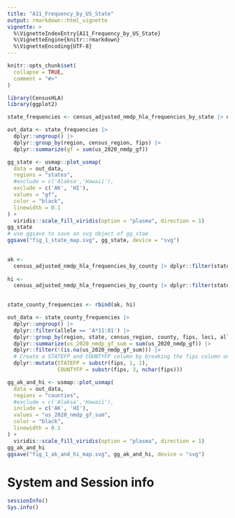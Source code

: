 ```yaml
---
title: "A11_Frequency_by_US_State"
output: rmarkdown::html_vignette
vignette: >
  %\VignetteIndexEntry{A11_Frequency_by_US_State}
  %\VignetteEngine{knitr::rmarkdown}
  %\VignetteEncoding{UTF-8}
---
```


```r
knitr::opts_chunk$set(
  collapse = TRUE,
  comment = "#>"
)
```

```r
library(CensusHLA)
library(ggplot2)
```


```r
state_frequencies <- census_adjusted_nmdp_hla_frequencies_by_state |> dplyr::filter(allele == 'A*11:01')

out_data <- state_frequencies |>
  dplyr::ungroup() |>
  dplyr::group_by(region, census_region, fips) |>
  dplyr::summarize(gf = sum(us_2020_nmdp_gf))

gg_state <- usmap::plot_usmap(
  data = out_data,
  regions = "states",
  #exclude = c('Alaksa','Hawaii'),
  exclude = c('AK', 'HI'),
  values = "gf",
  color = "black",
  linewidth = 0.1
) +
  viridis::scale_fill_viridis(option = "plasma", direction = 1)
gg_state
# use ggsave to save an svg object of gg_stae
ggsave("fig_1_state_map.svg", gg_state, device = "svg")
   
```

```r

ak <-
  census_adjusted_nmdp_hla_frequencies_by_county |> dplyr::filter(state == 'Alaska' &
                                                                               allele == 'A*11:01')
hi <-
  census_adjusted_nmdp_hla_frequencies_by_county |> dplyr::filter(state == 'Hawaii' &
                                                                               allele == 'A*11:01')

state_county_frequencies <- rbind(ak, hi)

out_data <- state_county_frequencies |>
  dplyr::ungroup() |>
  dplyr::filter(allele == 'A*11:01') |>
  dplyr::group_by(region, state, census_region, county, fips, loci, allele) |>
  dplyr::summarize(us_2020_nmdp_gf_sum = sum(us_2020_nmdp_gf)) |>
  dplyr::filter(!(is.na(us_2020_nmdp_gf_sum))) |>
  # Create a STATEFP and COUNTYFP column by breaking the fips column on the 3rd character to the end
  dplyr::mutate(STATEFP = substr(fips, 1, 2),
                COUNTYFP = substr(fips, 3, nchar(fips)))

gg_ak_and_hi <- usmap::plot_usmap(
  data = out_data,
  regions = "counties",
  #exclude = c('Alaksa','Hawaii'),
  include = c('AK', 'HI'),
  values = "us_2020_nmdp_gf_sum",
  color = "black",
  linewidth = 0.1
) +
  viridis::scale_fill_viridis(option = "plasma", direction = 1)
gg_ak_and_hi
ggsave("fig_1_ak_and_hi_map.svg", gg_ak_and_hi, device = "svg")
```

# System and Session info

```r

sessionInfo()
Sys.info()
```


